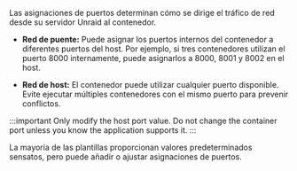 Las asignaciones de puertos determinan cómo se dirige el tráfico de red desde su servidor Unraid al contenedor.

- **Red de puente:** Puede asignar los puertos internos del contenedor a diferentes puertos del host. Por ejemplo, si tres contenedores utilizan el puerto 8000 internamente, puede asignarlos a 8000, 8001 y 8002 en el host.

- **Red de host:** El contenedor puede utilizar cualquier puerto disponible. Evite ejecutar múltiples contenedores con el mismo puerto para prevenir conflictos.

:::important
Only modify the host port value. Do not change the container port unless you know the application supports it.
:::

La mayoría de las plantillas proporcionan valores predeterminados sensatos, pero puede añadir o ajustar asignaciones de puertos.
